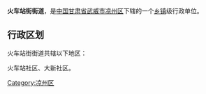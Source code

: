 {{中国乡级行政区
| 行政区全称 = 火车站街街道
| 景观照片文件名 =
| 景观照片描述 =
| 汉语拼音 =
| 通用拼音 =
| 注音符號 =
| 其它标音类型1 =
| 其它标音1 =
| 其它标音类型2 =
| 其它标音2 =
| 其它语言类型1 =
| 其它语言地名1 =
| 其它语言类型2 =
| 其它语言地名2 =
| 上级行政区 = [[甘肃省|甘肃省]][[武威市|武威市]][[凉州区|凉州区]]
| 行政区类别 = [[街道|街道]]
| 行政区划代码 =
| 地理坐标 =
| 总面积 =
| 户籍人口 =
| 户籍人口年份 =
| 常住人口 =
| 常住人口年份 =
| 人口密度 =
| 行政区划 =
| 官方网站 =
| 政府驻地 =
| 邮政编码 =
| 毗邻行政区 =
| 位置图文件名 =
| 位置图描述 =
}}
'''火车站街街道'''，是[[中华人民共和国|中国]][[甘肃省|甘肃省]][[武威市|武威市]][[凉州区|凉州区]]下辖的一个[[乡镇|乡镇]]级行政单位。

== 行政区划 ==
火车站街街道共辖以下地区：

火车站社区、大新社区。

{{甘肃小作品}}
{{凉州区行政区划}}

[[Category:凉州区|Category:凉州区]]